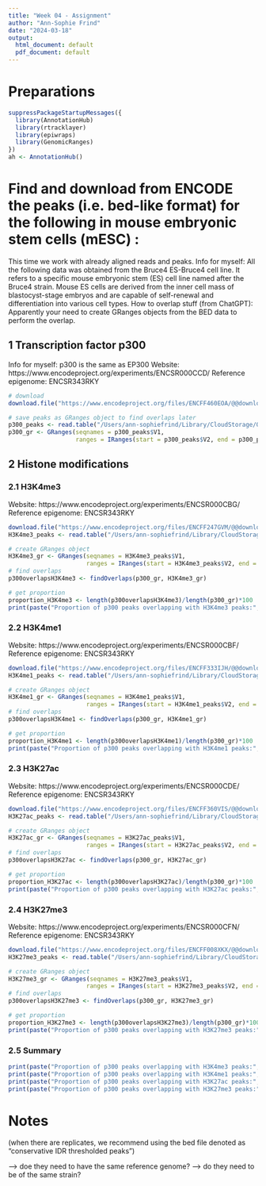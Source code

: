 ```yaml
---
title: "Week 04 - Assignment"
author: "Ann-Sophie Frind"
date: "2024-03-18"
output:
  html_document: default
  pdf_document: default
---
```

# Preparations
```r
suppressPackageStartupMessages({
  library(AnnotationHub)
  library(rtracklayer)
  library(epiwraps)
  library(GenomicRanges)
})
ah <- AnnotationHub()
```
# Find and download from ENCODE the peaks (i.e. bed-like format) for the following in mouse embryonic stem cells (mESC) : 
This time we work with already aligned reads and peaks. 
Info for myself: All the following data was obtained from the Bruce4 ES-Bruce4 cell line. It refers to a specific mouse embryonic stem (ES) cell line named after the Bruce4 strain. Mouse ES cells are derived from the inner cell mass of blastocyst-stage embryos and are capable of self-renewal and differentiation into various cell types.
How to overlap stuff (from ChatGPT):
Apparently your need to create GRanges objects from the BED data to perform the overlap.

## 1 Transcription factor p300
Info for myself: p300 is the same as EP300
Website: https://www.encodeproject.org/experiments/ENCSR000CCD/
Reference epigenome: ENCSR343RKY
```r
# download
download.file("https://www.encodeproject.org/files/ENCFF460EOA/@@download/ENCFF460EOA.bed.gz", "TFp300")

# save peaks as GRanges object to find overlaps later
p300_peaks <- read.table("/Users/ann-sophiefrind/Library/CloudStorage/OneDrive-ETHZurich/ETH/Master/2. Semester/Bioinformatic Approaches to Regulatory Genomics and Epigenomics/Week 04/TFp300", header = FALSE)
p300_gr <- GRanges(seqnames = p300_peaks$V1,
                   ranges = IRanges(start = p300_peaks$V2, end = p300_peaks$V3))
```
## 2 Histone modifications 
### 2.1 H3K4me3
Website: https://www.encodeproject.org/experiments/ENCSR000CBG/
Reference epigenome: ENCSR343RKY 
```r
download.file("https://www.encodeproject.org/files/ENCFF247GVM/@@download/ENCFF247GVM.bed.gz", "H3K4me3")
H3K4me3_peaks <- read.table("/Users/ann-sophiefrind/Library/CloudStorage/OneDrive-ETHZurich/ETH/Master/2. Semester/Bioinformatic Approaches to Regulatory Genomics and Epigenomics/Week 04/H3K4me3", header = FALSE)

# create GRanges object
H3K4me3_gr <- GRanges(seqnames = H3K4me3_peaks$V1,
                      ranges = IRanges(start = H3K4me3_peaks$V2, end = H3K4me3_peaks$V3))
# find overlaps
p300overlapsH3K4me3 <- findOverlaps(p300_gr, H3K4me3_gr)

# get proportion
proportion_H3K4me3 <- length(p300overlapsH3K4me3)/length(p300_gr)*100
print(paste("Proportion of p300 peaks overlapping with H3K4me3 peaks:", proportion_H3K4me3, "%"))
```
### 2.2 H3K4me1
Website: https://www.encodeproject.org/experiments/ENCSR000CBF/
Reference epigenome: ENCSR343RKY
```r
download.file("https://www.encodeproject.org/files/ENCFF333IJH/@@download/ENCFF333IJH.bed.gz", "H3K4me1")
H3K4me1_peaks <- read.table("/Users/ann-sophiefrind/Library/CloudStorage/OneDrive-ETHZurich/ETH/Master/2. Semester/Bioinformatic Approaches to Regulatory Genomics and Epigenomics/Week 04/H3K4me1", header = FALSE)

# create GRanges object
H3K4me1_gr <- GRanges(seqnames = H3K4me1_peaks$V1,
                      ranges = IRanges(start = H3K4me1_peaks$V2, end = H3K4me1_peaks$V3))
# find overlaps
p300overlapsH3K4me1 <- findOverlaps(p300_gr, H3K4me1_gr)

# get proportion
proportion_H3K4me1 <- length(p300overlapsH3K4me1)/length(p300_gr)*100
print(paste("Proportion of p300 peaks overlapping with H3K4me1 peaks:", proportion_H3K4me1, "%"))
```
### 2.3 H3K27ac
Website: https://www.encodeproject.org/experiments/ENCSR000CDE/
Reference epigenome: ENCSR343RKY 
```r
download.file("https://www.encodeproject.org/files/ENCFF360VIS/@@download/ENCFF360VIS.bed.gz", "H3K27ac")
H3K27ac_peaks <- read.table("/Users/ann-sophiefrind/Library/CloudStorage/OneDrive-ETHZurich/ETH/Master/2. Semester/Bioinformatic Approaches to Regulatory Genomics and Epigenomics/Week 04/H3K27ac", header = FALSE)

# create GRanges object
H3K27ac_gr <- GRanges(seqnames = H3K27ac_peaks$V1,
                      ranges = IRanges(start = H3K27ac_peaks$V2, end = H3K27ac_peaks$V3))
# find overlaps
p300overlapsH3K27ac <- findOverlaps(p300_gr, H3K27ac_gr)

# get proportion
proportion_H3K27ac <- length(p300overlapsH3K27ac)/length(p300_gr)*100
print(paste("Proportion of p300 peaks overlapping with H3K27ac peaks:", proportion_H3K27ac, "%"))
```
### 2.4 H3K27me3
Website: https://www.encodeproject.org/experiments/ENCSR000CFN/
Reference epigenome: ENCSR343RKY
```r
download.file("https://www.encodeproject.org/files/ENCFF008XKX/@@download/ENCFF008XKX.bed.gz", "H3K27me3")
H3K27me3_peaks <- read.table("/Users/ann-sophiefrind/Library/CloudStorage/OneDrive-ETHZurich/ETH/Master/2. Semester/Bioinformatic Approaches to Regulatory Genomics and Epigenomics/Week 04/H3K27me3", header = FALSE)

# create GRanges object
H3K27me3_gr <- GRanges(seqnames = H3K27me3_peaks$V1,
                      ranges = IRanges(start = H3K27me3_peaks$V2, end = H3K27me3_peaks$V3))
# find overlaps
p300overlapsH3K27me3 <- findOverlaps(p300_gr, H3K27me3_gr)

# get proportion
proportion_H3K27me3 <- length(p300overlapsH3K27me3)/length(p300_gr)*100
print(paste("Proportion of p300 peaks overlapping with H3K27me3 peaks:", proportion_H3K27me3, "%"))
```
### 2.5 Summary
```r
print(paste("Proportion of p300 peaks overlapping with H3K4me3 peaks:", proportion_H3K4me3, "%"))
print(paste("Proportion of p300 peaks overlapping with H3K4me1 peaks:", proportion_H3K4me1, "%"))
print(paste("Proportion of p300 peaks overlapping with H3K27ac peaks:", proportion_H3K27ac, "%"))
print(paste("Proportion of p300 peaks overlapping with H3K27me3 peaks:", proportion_H3K27me3, "%"))
```
# Notes
(when there are replicates, we recommend using the bed file denoted as “conservative IDR thresholded peaks”)

--> doe they need to have the same reference genome?
--> do they need to be of the same strain?